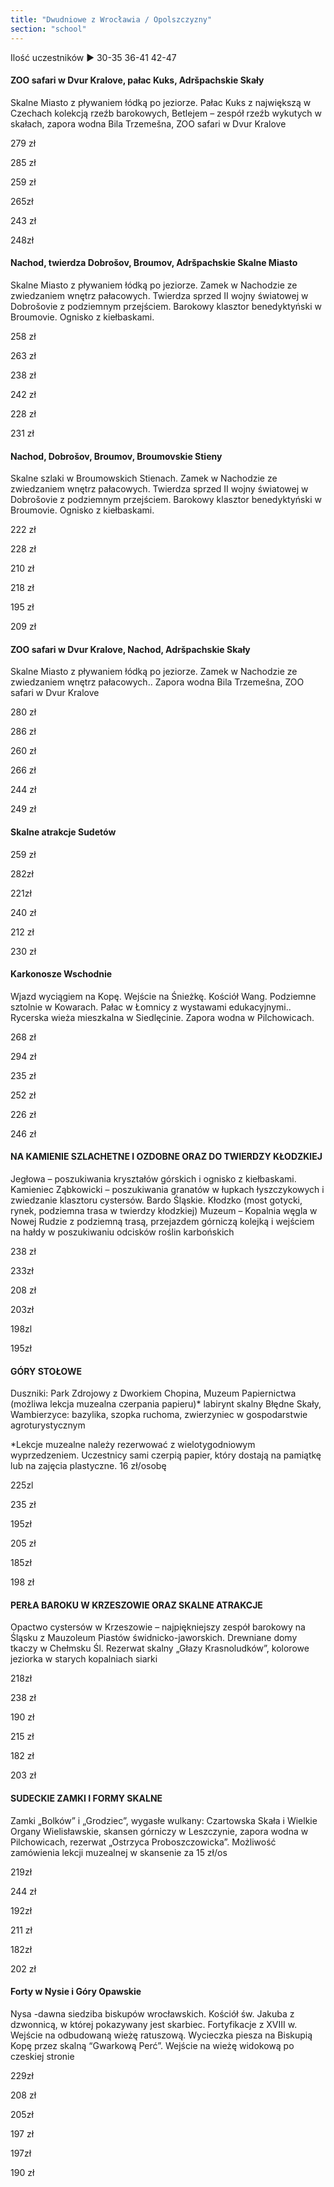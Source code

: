 ```yaml
---
title: "Dwudniowe z Wrocławia / Opolszczyzny"
section: "school"
---
```


Ilość uczestników ►	30-35	36-41	42-47

#### ZOO safari w Dvur Kralove, pałac Kuks, Adršpachskie Skały

Skalne Miasto z pływaniem łódką po jeziorze. Pałac Kuks z największą w Czechach kolekcją rzeźb barokowych, Betlejem – zespół rzeźb wykutych   w skałach, zapora wodna Bila Trzemešna, ZOO safari w Dvur Kralove

279 zł

285 zł

259 zł

265zł  

243 zł

248zł 

#### Nachod, twierdza Dobrošov, Broumov, Adršpachskie Skalne Miasto

Skalne Miasto z pływaniem łódką po jeziorze. Zamek w Nachodzie ze zwiedzaniem wnętrz pałacowych. Twierdza sprzed II wojny światowej w Dobrošovie z podziemnym przejściem. Barokowy klasztor benedyktyński w Broumovie. Ognisko z kiełbaskami.

258 zł

263 zł

238 zł

242 zł

228 zł

231 zł

#### Nachod, Dobrošov, Broumov, Broumovskie Stieny

Skalne szlaki w Broumowskich Stienach. Zamek w Nachodzie ze zwiedzaniem wnętrz pałacowych. Twierdza sprzed II wojny światowej w Dobrošovie z podziemnym przejściem. Barokowy klasztor benedyktyński w Broumovie. Ognisko z kiełbaskami.

222 zł

228 zł

210 zł

218 zł

195 zł

209 zł

#### ZOO safari w Dvur Kralove, Nachod, Adršpachskie Skały

Skalne Miasto z pływaniem łódką po jeziorze. Zamek w Nachodzie ze zwiedzaniem wnętrz pałacowych.. Zapora wodna Bila Trzemešna, ZOO safari w Dvur Kralove

280 zł

286 zł

260 zł

266 zł

244 zł

249 zł

#### Skalne atrakcje Sudetów

259 zł

282zł

221zł

240 zł

212 zł

230 zł

#### Karkonosze Wschodnie

Wjazd wyciągiem na Kopę. Wejście na Śnieżkę. Kościół Wang. Podziemne sztolnie w Kowarach. Pałac w Łomnicy z wystawami edukacyjnymi.. Rycerska wieża mieszkalna w Siedlęcinie. Zapora wodna w Pilchowicach.

268 zł

294 zł

235 zł

252 zł

226 zł

246 zł

#### NA KAMIENIE SZLACHETNE I OZDOBNE ORAZ DO TWIERDZY KŁODZKIEJ

Jegłowa – poszukiwania kryształów górskich i ognisko z kiełbaskami. Kamieniec Ząbkowicki – poszukiwania granatów w łupkach łyszczykowych i zwiedzanie klasztoru cystersów. Bardo Śląskie. Kłodzko (most gotycki, rynek, podziemna trasa w twierdzy kłodzkiej) Muzeum – Kopalnia węgla w Nowej Rudzie  z podziemną trasą, przejazdem górniczą kolejką i wejściem na hałdy w poszukiwaniu odcisków roślin karbońskich

238 zł

233zł 

208 zł

203zł

198zl

195zł 

#### GÓRY  STOŁOWE

Duszniki: Park Zdrojowy z Dworkiem Chopina, Muzeum Papiernictwa (możliwa lekcja muzealna czerpania papieru)* labirynt skalny Błędne Skały, Wambierzyce: bazylika, szopka ruchoma, zwierzyniec w gospodarstwie agroturystycznym

*Lekcje muzealne należy rezerwować z wielotygodniowym wyprzedzeniem. Uczestnicy sami czerpią papier, który dostają na pamiątkę lub na zajęcia plastyczne. 16 zł/osobę

225zl

235 zł

195zł

205 zł

185zł

198 zł

#### PERŁA BAROKU W KRZESZOWIE ORAZ SKALNE ATRAKCJE

Opactwo cystersów w Krzeszowie – najpiękniejszy zespół barokowy na Śląsku z Mauzoleum Piastów świdnicko-jaworskich. Drewniane domy tkaczy w Chełmsku Śl. Rezerwat skalny „Głazy Krasnoludków”, kolorowe jeziorka w starych kopalniach siarki

218zł

238 zł

190 zł

215 zł

182 zł

203 zł

#### SUDECKIE ZAMKI I FORMY SKALNE 

Zamki „Bolków” i „Grodziec”, wygasłe wulkany: Czartowska Skała i Wielkie Organy Wielisławskie, skansen górniczy w Leszczynie, zapora wodna w Pilchowicach, rezerwat „Ostrzyca Proboszczowicka”. Możliwość zamówienia lekcji muzealnej w skansenie za 15 zł/os

219zł

244 zł

192zł

211 zł

182zł

202 zł

#### Forty w Nysie i Góry Opawskie 

Nysa -dawna siedziba biskupów wrocławskich. Kościół św. Jakuba z dzwonnicą, w której pokazywany jest skarbiec. Fortyfikacje z XVIII w. Wejście na odbudowaną wieżę ratuszową. Wycieczka piesza na Biskupią Kopę przez skalną “Gwarkową Perć”. Wejście na wieżę widokową po czeskiej stronie

229zł

208 zł

205zł

197 zł

197zł

190 zł
